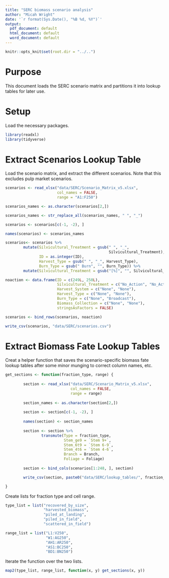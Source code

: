 ```yaml
---
title: "SERC biomass scenario analysis"
author: "Micah Wright"
date: '`r format(Sys.Date(), "%B %d, %Y")`'
output:
  pdf_document: default
  html_document: default
  word_document: default
---
```


```r
knitr::opts_knit$set(root.dir = "../..")
```

# Purpose

This document loads the SERC scenario matrix and partitions it into lookup tables for later use.

# Setup

Load the necessary packages.

```r
library(readxl)
library(tidyverse)
```

# Extract Scenarios Lookup Table

Load the scenario matrix, and extract the different scenarios. Note that this excludes pulp market scenarios.

```r
scenarios <- read_xlsx("data/SERC/Scenario_Matrix_v5.xlsx",
                       col_names = FALSE, 
                       range = "A1:F250")

scenarios_names <- as.character(scenarios[2,])

scenarios_names <- str_replace_all(scenarios_names, " ", "_")

scenarios <- scenarios[c(-1, -2), ]

names(scenarios) <- scenarios_names

scenarios<- scenarios %>%
        mutate(Silvicultural_Treatment = gsub(" ", "_", 
                                              Silvicultural_Treatment),
               ID = as.integer(ID),
               Harvest_Type = gsub(" ", "_", Harvest_Type),
               Burn_Type = gsub(" Burn", "", Burn_Type)) %>%
        mutate(Silvicultural_Treatment = gsub("[%]", "", Silvicultural_Treatment))

noaction <- data.frame(ID = c(249L, 250L),
                       Silvicultural_Treatment = c("No_Action", "No_Action"),
                       Harvest_System = c("None", "None"),
                       Harvest_Type = c("None", "None"),
                       Burn_Type = c("None", "Broadcast"),
                       Biomass_Collection = c("None", "None"),
                       stringsAsFactors = FALSE)

scenarios <- bind_rows(scenarios, noaction)

write_csv(scenarios, "data/SERC/scenarios.csv")
```

# Extract Biomass Fate Lookup Tables

Creat a helper function that saves the scenario-specific biomass fate lookup tables after some minor munging to correct column names, etc.

```r
get_sections <- function(fraction_type, range) {
        
        section <- read_xlsx("data/SERC/Scenario_Matrix_v5.xlsx",
                             col_names = FALSE, 
                             range = range)
        
        section_names <- as.character(section[2,])
        
        section <- section[c(-1, -2), ]
        
        names(section) <- section_names
        
        section <- section %>%
                transmute(Type = fraction_type,
                          Stem_ge9 = `Stem 9+`,
                          Stem_6t9 = `Stem 6-9`,
                          Stem_4t6 = `Stem 4-6`,
                          Branch = Branch,
                          Foliage = Foliage) 
        
        section <- bind_cols(scenarios[1:248, ], section)

        write_csv(section, paste0("data/SERC/lookup_tables/", fraction_type, ".csv"))

}
```

Create lists for fraction type and cell range.

```r
type_list = list("recovered_by_size",
                 "harvested_biomass",
                 "piled_at_landing",
                 "piled_in_field",
                 "scattered_in_field")

range_list = list("L1:V250",
                  "W1:AG250",
                  "AH1:AR250",
                  "AS1:BC250",
                  "BD1:BN250")
```

Iterate the function over the two lists.

```r
map2(type_list, range_list, function(x, y) get_sections(x, y)) 
```

